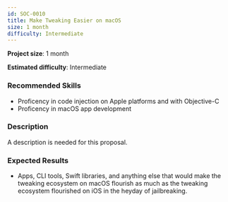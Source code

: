 ```yaml
---
id: SOC-0010
title: Make Tweaking Easier on macOS
size: 1 month
difficulty: Intermediate
---
```



**Project size**: 1 month

**Estimated difficulty**: Intermediate

### Recommended Skills

-   Proficency in code injection on Apple platforms and with Objective-C
-   Proficency in macOS app development

### Description

<Aside type="caution" title="Description Needed">
    A description is needed for this proposal.
</Aside>

### Expected Results

-   Apps, CLI tools, Swift libraries, and anything else that would make the tweaking ecosystem on macOS flourish as much as the tweaking ecosystem flourished on iOS in the heyday of jailbreaking.
